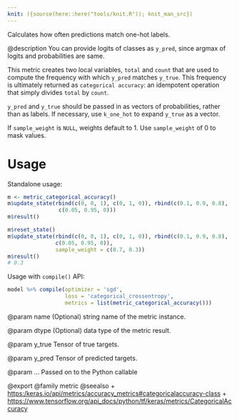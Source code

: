 ```yaml
---
knit: ({source(here::here("tools/knit.R")); knit_man_src})
---
```

Calculates how often predictions match one-hot labels.

@description
You can provide logits of classes as `y_pred`, since argmax of
logits and probabilities are same.

This metric creates two local variables, `total` and `count` that are used
to compute the frequency with which `y_pred` matches `y_true`. This
frequency is ultimately returned as `categorical accuracy`: an idempotent
operation that simply divides `total` by `count`.

`y_pred` and `y_true` should be passed in as vectors of probabilities,
rather than as labels. If necessary, use `k_one_hot` to expand `y_true` as
a vector.

If `sample_weight` is `NULL`, weights default to 1.
Use `sample_weight` of 0 to mask values.

# Usage
Standalone usage:

```r
m <- metric_categorical_accuracy()
m$update_state(rbind(c(0, 0, 1), c(0, 1, 0)), rbind(c(0.1, 0.9, 0.8),
                c(0.05, 0.95, 0)))
m$result()
```

```r
m$reset_state()
m$update_state(rbind(c(0, 0, 1), c(0, 1, 0)), rbind(c(0.1, 0.9, 0.8),
               c(0.05, 0.95, 0)),
               sample_weight = c(0.7, 0.3))
m$result()
# 0.3
```

Usage with `compile()` API:

```r
model %>% compile(optimizer = 'sgd',
                  loss = 'categorical_crossentropy',
                  metrics = list(metric_categorical_accuracy()))
```

@param name
(Optional) string name of the metric instance.

@param dtype
(Optional) data type of the metric result.

@param y_true
Tensor of true targets.

@param y_pred
Tensor of predicted targets.

@param ...
Passed on to the Python callable

@export
@family metric
@seealso
+ <https:/keras.io/api/metrics/accuracy_metrics#categoricalaccuracy-class>
+ <https://www.tensorflow.org/api_docs/python/tf/keras/metrics/CategoricalAccuracy>

